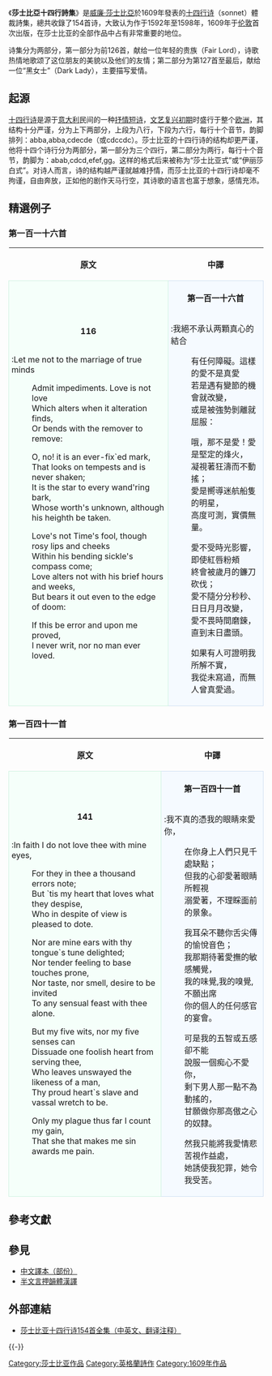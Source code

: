 {{Infobox book
|name             = 莎士比亞十四行詩
|title_orig       =
|translator       =
|image            = Sonnets1609titlepage.jpg
|image_caption    =
|author = [[威廉·莎士比亞|威廉·莎士比亞]]
|illustrator      =
|cover_artist     =
|country          = [[英國|英國]]
|language         = [[近代英語|近代英語]]
|series           =
|subject          =
|genre            = 文藝復興時期詩集
|publisher = [[托馬士·索爾普|托馬士·索爾普]]（Thomas Thorpe）
|release_date         = 1609
|media_type       =
|isbn             =
|oclc             =
|dewey            =
|congress         =
|preceded_by      =
|followed_by      =
}}

《'''莎士比亞十四行詩集'''》是[[威廉·莎士比亞|威廉·莎士比亞]]於1609年發表的[[十四行诗|十四行诗]]（sonnet）體裁詩集，總共收錄了154首诗，大致认为作于1592年至1598年，1609年于[[伦敦|伦敦]]首次出版，在莎士比亚的全部作品中占有非常重要的地位。

诗集分为两部分，第一部分为前126首，献给一位年轻的贵族（Fair Lord），诗歌热情地歌颂了这位朋友的美貌以及他们的友情；第二部分为第127首至最后，献给一位“黑女士”（Dark Lady），主要描写爱情。

== 起源 ==
[[十四行诗|十四行诗]]是源于[[意大利|意大利]]民间的一种[[抒情短诗|抒情短诗]]，[[文艺复兴初期|文艺复兴初期]]时盛行于整个[[欧洲|欧洲]]，其结构十分严谨，分为上下两部分，上段为八行，下段为六行，每行十个音节，韵脚排列：abba,abba,cdecde（或cdccdc）。莎士比亚的十四行诗的结构却更严谨，他将十四个诗行分为两部分，第一部分为三个四行，第二部分为两行，每行十个音节，韵脚为：abab,cdcd,efef,gg。这样的格式后来被称为“莎士比亚式”或“伊丽莎白式”。对诗人而言，诗的结构越严谨就越难抒情，而莎士比亚的十四行诗却毫不拘谨，自由奔放，正如他的剧作天马行空，其诗歌的语言也富于想象，感情充沛。

== 精選例子 ==
=== 第一百一十六首 ===
{| align=center cellspacing=5 style="width:50em"
!原文
!中譯
|--
|style="border:1px solid #CEF2E0; background-color:#F5FFFA; padding:5px"|<center>'''116'''</center><br />
:Let me not to the marriage of true minds
:Admit impediments. Love is not love
:Which alters when it alteration finds,
:Or bends with the remover to remove:

:O, no! it is an ever-fix`ed mark,
:That looks on tempests and is never shaken;
:It is the star to every wand'ring bark,
:Whose worth's unknown, although his heighth be taken.

:Love's not Time's fool, though rosy lips and cheeks
:Within his bending sickle's compass come;
:Love alters not with his brief hours and weeks,
:But bears it out even to the edge of doom: 

:If this be error and upon me proved,
:I never writ, nor no man ever loved.
|style="border:1px solid #CEDFF2; background-color:#F5FAFF; padding:5px"|<center>'''第一百一十六首'''</center><br />
:我絕不承认两顆真心的結合
:有任何障礙。這樣的愛不是真愛
:若是遇有變節的機會就改變，
:或是被強勢剝離就屈服：

:哦，那不是愛！愛是堅定的烽火，
:凝視著狂濤而不動搖；
:愛是嚮導迷航船隻的明星，
:高度可測，實價無量。

:愛不受時光影響，即使紅唇粉頰
:終會被歲月的鐮刀砍伐；
:愛不隨分分秒秒、日日月月改變，
:愛不畏時間磨鍊，直到末日盡頭。

:如果有人可證明我所解不實，
:我從未寫過，而無人曾真愛過。
|}

===  第一百四十一首 ===
{| align=center cellspacing=5 style="width:50em"
!原文
!中譯
|--
|style="border:1px solid #CEF2E0; background-color:#F5FFFA; padding:5px; width:30em"|<center>'''141'''</center><br />
:In faith I do not love thee with mine eyes,
:For they in thee a thousand errors note;
:But `tis my heart that loves what they despise,
:Who in despite of view is pleased to dote.

:Nor are mine ears with thy tongue`s tune delighted;
:Nor tender feeling to base touches prone,
:Nor taste, nor smell, desire to be invited
:To any sensual feast with thee alone.

:But my five wits, nor my five senses can
:Dissuade one foolish heart from serving thee,
:Who leaves unswayed the likeness of a man,
:Thy proud heart`s slave and vassal wretch to be.

:Only my plague thus far I count my gain,
:That she that makes me sin awards me pain.
|style="border: 1px solid #CEDFF2; background-color: #F5FAFF; padding: 5px; width: 20em"|<center>'''第一百四十一首'''</center><br />
:我不真的憑我的眼睛來愛你，
:在你身上人們只見千處缺點；
:但我的心卻愛著眼睛所輕視
:溺愛著，不理睬面前的景象。

:我耳朵不聽你舌尖傳的愉悅音色；
:我那期待著愛撫的敏感觸覺，
:我的味覺,我的嗅覺,不願出席
:你的個人的任何感官的宴會。

:可是我的五智或五感卻不能
:說服一個痴心不愛你，
:剩下男人那一點不為動搖的，
:甘願做你那高傲之心的奴隸。

:    然我只能將我愛情悲苦視作益處，
:    她誘使我犯罪，她令我受苦。
|}

== 參考文獻 ==
{{Wikisourcelang|zh|十四行诗}}
{{Reflist|2}}

== 參見 ==
* [https://web.archive.org/web/20080619060509/http://www.yentzu.idv.tw/yen_talk.asp?my_id=76 中文譯本（部份）]
* [https://web.archive.org/web/20091120071239/http://blog.libertytimes.com.tw/grandmaster/1564 半文言押韻體漢譯]

== 外部連結 ==
* [https://web.archive.org/web/20140320023151/http://shashibiya.org/ 莎士比亚十四行诗154首全集（中英文、翻译注释）]

{{-}}
{{莎士比亚}}
{{莎士比亞十四行詩}}

{{Authority control}}
[[Category:莎士比亚作品|Category:莎士比亚作品]]
[[Category:英格蘭詩作|Category:英格蘭詩作]]
[[Category:1609年作品|Category:1609年作品]]